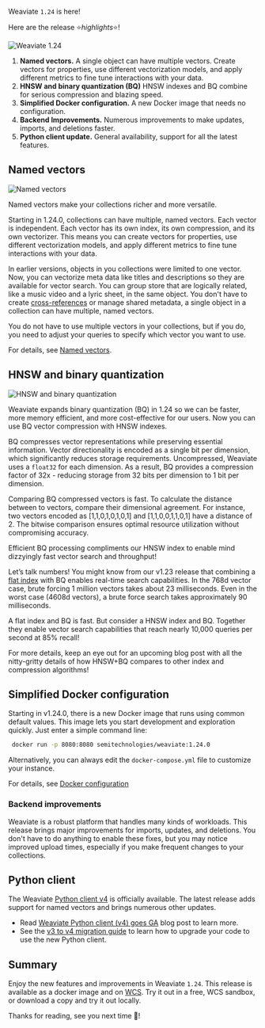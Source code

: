 Weaviate `1.24` is here!

Here are the release ⭐️*highlights*⭐️!

![Weaviate 1.24](./img/hero.png)

1. **Named vectors.** A single object can have multiple vectors. Create vectors for properties, use different vectorization models, and apply different metrics to fine tune interactions with your data.
1. **HNSW and binary quantization (BQ)** HNSW indexes and BQ combine for serious compression and blazing speed.
1. **Simplified Docker configuration.** A new Docker image that needs no configuration. 
1. **Backend Improvements.** Numerous improvements to make updates, imports, and deletions faster.  
1. **Python client update.**  General availability, support for all the latest features.

## Named vectors

![Named vectors](./img/multi-vector.png)

Named vectors make your collections richer and more versatile.
 
Starting in 1.24.0, collections can have multiple, named vectors. Each vector is independent. Each vector has its own index, its own compression, and its own vectorizer. This means you can create vectors for properties, use different vectorization models, and apply different metrics to fine tune interactions with your data.

In earlier versions, objects in you collections were limited to one vector. Now, you can vectorize meta data like titles and descriptions so they are available for vector search. You can group store that are logically related, like a music video and a lyric sheet, in the same object. You don't have to create [cross-references](/developers/weaviate/manage-data/cross-references) or manage shared metadata, a single object in a collection can have multiple, named vectors.

You do not have to use multiple vectors in your collections, but if you do, you need to adjust your queries to specify which vector you want to use. 

For details, see [Named vectors](/developers/weaviate/config-refs/schema/multi-vector).

## HNSW and binary quantization 

![HNSW and binary quantization](./img/hnsw-and-bq.png)

Weaviate expands binary quantization (BQ) in 1.24 so we can be faster, more memory efficient, and more cost-effective for our users. Now you can use BQ vector compression with HNSW indexes.

BQ compresses vector representations while preserving essential information. Vector directionality is encoded as a single bit per dimension, which significantly reduces storage requirements. Uncompressed, Weaviate uses a `float32` for each dimension. As a result, BQ provides a compression factor of 32x - reducing storage from 32 bits per dimension to 1 bit per dimension.

Comparing BQ compressed vectors is fast. To calculate the distance between to vectors, compare their dimensional agreement. For instance, two vectors encoded as [1,1,0,1,0,1,0,1] and [1,1,0,0,1,1,0,1] have a distance of 2. The bitwise comparison ensures optimal resource utilization without compromising accuracy. 

Efficient BQ processing compliments our HNSW index to enable mind dizzyingly fast vector search and throughput!

Let’s talk numbers! You might know from our v1.23 release that combining a [flat index](/developers/weaviate/concepts/vector-index#flat-index) with BQ enables real-time search capabilities. In the 768d vector case, brute forcing 1 million vectors takes about 23 milliseconds. Even in the worst case (4608d vectors), a brute force search takes approximately 90 milliseconds.

A flat index and BQ is fast. But consider a HNSW index and BQ. Together they enable vector search capabilities that reach nearly 10,000 queries per second at 85% recall!

For more details, keep an eye out for an upcoming blog post with all the nitty-gritty details of how HNSW+BQ compares to other index and compression algorithms!

## Simplified Docker configuration

Starting in v1.24.0, there is a new Docker image that runs using common default values. This image lets you start development and exploration quickly. Just enter a simple command line:

```bash
 docker run -p 8080:8080 semitechnologies/weaviate:1.24.0
```

 Alternatively, you can always edit the `docker-compose.yml` file to customize your instance.

For details, see [Docker configuration](/developers/weaviate/installation/docker-compose)

### Backend improvements

Weaviate is a robust platform that handles many kinds of workloads. This release brings major improvements for imports, updates, and deletions. You don't have to do anything to enable these fixes, but you may notice improved upload times, especially if you make frequent changes to your collections.

## Python client

The Weaviate [Python client v4](/developers/weaviate/client-libraries/python) is officially available. The latest release adds support for named vectors and brings numerous other updates.

* Read [Weaviate Python client (v4) goes GA](../2024-02-01-py-client-v4-release/index.mdx) blog post to learn more.
* See the [v3 to v4 migration guide](/developers/weaviate/client-libraries/python/v3_v4_migration) to learn how to upgrade your code to use the new Python client.

## Summary

Enjoy the new features and improvements in Weaviate `1.24`. This release is available as a docker image and on [WCS](https://console.weaviate.cloud/). Try it out in a free, WCS sandbox, or download a copy and try it out locally.

Thanks for reading, see you next time 👋!
